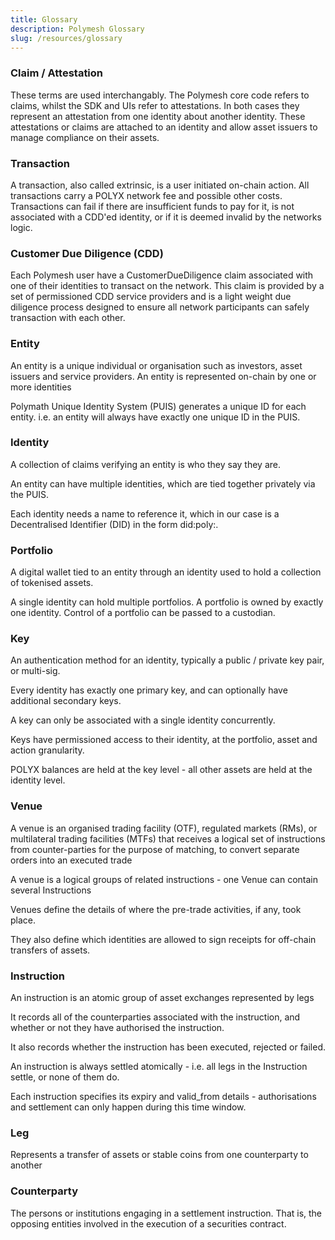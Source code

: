 ```yaml
---
title: Glossary
description: Polymesh Glossary
slug: /resources/glossary
---
```


### Claim / Attestation
These terms are used interchangably. The Polymesh core code refers to claims, whilst the SDK and UIs refer to attestations. In both cases they represent an attestation from one identity about another identity. These attestations or claims are attached to an identity and allow asset issuers to manage compliance on their assets.

### Transaction
A transaction, also called extrinsic, is a user initiated on-chain action. All transactions carry a POLYX network fee and possible other costs. Transactions can fail if there are insufficient funds to pay for it, is not associated with a CDD'ed identity, or if it is deemed invalid by the networks logic.

### Customer Due Diligence (CDD)
Each Polymesh user have a CustomerDueDiligence claim associated with one of their identities to transact on the network. This claim is provided by a set of permissioned CDD service providers and is a light weight due diligence process designed to ensure all network participants can safely transaction with each other.

### Entity
An entity is a unique individual or organisation such as investors, asset issuers and service providers. An entity is represented on-chain by one or more identities

Polymath Unique Identity System (PUIS) generates a unique ID for each entity. i.e. an entity will always have exactly one unique ID in the PUIS.

### Identity
A collection of claims verifying an entity is who they say they are.

An entity can have multiple identities, which are tied together privately via the PUIS.

Each identity needs a name to reference it, which in our case is a Decentralised Identifier (DID) in the form did:poly:.

### Portfolio
A digital wallet tied to an entity through an identity used to hold a collection of tokenised assets.

A single identity can hold multiple portfolios. A portfolio is owned by exactly one identity. Control of a portfolio can be passed to a custodian.

### Key
An authentication method for an identity, typically a public / private key pair, or multi-sig.

Every identity has exactly one primary key, and can optionally have additional secondary keys.

A key can only be associated with a single identity concurrently.

Keys have permissioned access to their identity, at the portfolio, asset and action granularity.

POLYX balances are held at the key level - all other assets are held at the identity level.

### Venue
A venue is an organised trading facility (OTF), regulated markets (RMs), or multilateral trading facilities (MTFs) that receives a logical set of instructions from counter-parties for the purpose of matching, to convert separate orders into an executed trade

A venue is a logical groups of related instructions - one Venue can contain several Instructions

Venues define the details of where the pre-trade activities, if any, took place.

They also define which identities are allowed to sign receipts for off-chain transfers of assets.

### Instruction
An instruction is an atomic group of asset exchanges represented by legs

It records all of the counterparties associated with the instruction, and whether or not they have authorised the instruction.

It also records whether the instruction has been executed, rejected or failed.

An instruction is always settled atomically - i.e. all legs in the Instruction settle, or none of them do.

Each instruction specifies its expiry and valid_from details - authorisations and settlement can only happen during this time window.

### Leg
Represents a transfer of assets or stable coins from one counterparty to another

### Counterparty
The persons or institutions engaging in a settlement instruction. That is, the opposing entities involved in the execution of a securities contract.